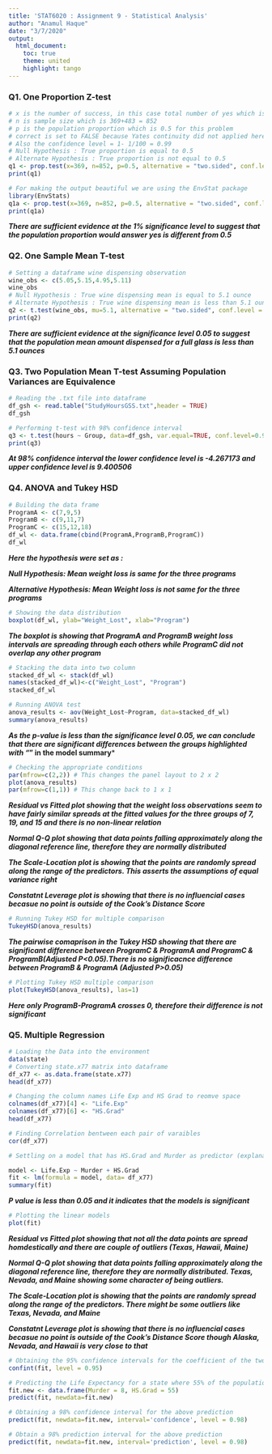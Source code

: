 ---
title: 'STAT6020 : Assignment 9 - Statistical Analysis'
author: "Anamul Haque"
date: "3/7/2020"
output: 
  html_document:
    toc: true
    theme: united
    highlight: tango
---
### Q1. One Proportion Z-test
```{r}
# x is the number of success, in this case total number of yes which is 369
# n is sample size which is 369+483 = 852
# p is the population proportion which is 0.5 for this problem
# correct is set to FALSE because Yates continuity did not applied here
# Also the confidence level = 1- 1/100 = 0.99
# Null Hypothesis : True proportion is equal to 0.5
# Alternate Hypothesis : True proportion is not equal to 0.5
q1 <- prop.test(x=369, n=852, p=0.5, alternative = "two.sided", conf.level= 0.99, correct = FALSE)
print(q1)
```
```{r}
# For making the output beautiful we are using the EnvStat package
library(EnvStats)
q1a <- prop.test(x=369, n=852, p=0.5, alternative = "two.sided", conf.level= 0.99, correct = FALSE)
print(q1a)
```

***There are sufficient evidence at the 1% significance level to suggest that the population proportion would answer yes is different from 0.5***


### Q2. One Sample Mean T-test

```{r}
# Setting a dataframe wine dispensing observation
wine_obs <- c(5.05,5.15,4.95,5.11)
wine_obs
# Null Hypothesis : True wine dispensing mean is equal to 5.1 ounce 
# Alternate Hypothesis : True wine dispensing mean is less than 5.1 ounce
q2 <- t.test(wine_obs, mu=5.1, alternative = "two.sided", conf.level = 0.95)
print(q2)
```
***There are sufficient evidence at the significance level 0.05 to suggest that the population mean amount dispensed for a full glass is less than 5.1 ounces***

### Q3. Two Population Mean T-test Assuming Population Variances are Equivalence

```{r}
# Reading the .txt file into dataframe
df_gsh <- read.table("StudyHoursGSS.txt",header = TRUE)
df_gsh
```

```{r}
# Performing t-test with 98% confidence interval 
q3 <- t.test(hours ~ Group, data=df_gsh, var.equal=TRUE, conf.level=0.98)
print(q3)
```


***At 98% confidence interval the lower confidence level is -4.267173 and upper confidence level is 9.400506***


### Q4. ANOVA and Tukey HSD
```{r}
# Building the data frame
ProgramA <- c(7,9,5)
ProgramB <- c(9,11,7)
ProgramC <- c(15,12,18)
df_wl <- data.frame(cbind(ProgramA,ProgramB,ProgramC))
df_wl
```
***Here the hypothesis were set as :***


***Null Hypothesis: Mean weight loss is same for the three programs*** 


***Alternative Hypothesis: Mean Weight loss is not same for the three programs*** 



```{r}
# Showing the data distribution
boxplot(df_wl, ylab="Weight_Lost", xlab="Program")
```


***The boxplot is showing that ProgramA and ProgramB weight loss intervals are spreading through each others while ProgramC did not overlap any other program***


```{r}
# Stacking the data into two column
stacked_df_wl <- stack(df_wl)
names(stacked_df_wl)<-c("Weight_Lost", "Program")
stacked_df_wl
```

```{r}
# Running ANOVA test
anova_results <- aov(Weight_Lost~Program, data=stacked_df_wl)
summary(anova_results)
```


***As the p-value is less than the significance level 0.05, we can conclude that there are significant differences between the groups highlighted with “*" in the model summary***

```{r}
# Checking the appropriate conditions
par(mfrow=c(2,2)) # This changes the panel layout to 2 x 2
plot(anova_results)
par(mfrow=c(1,1)) # This change back to 1 x 1
```


***Residual vs Fitted plot showing that the weight loss observations seem to have fairly similar spreads at the fitted values for the three groups of 7, 19, and 15 and there is no non-linear relation***


***Normal Q-Q plot showing that data points falling approximately along the diagonal reference line, therefore they are normally distributed*** 


***The Scale-Location plot is showing that the points are randomly spread along the range of the predictors. This asserts the assumptions of equal variance right***


***Constatnt Leverage plot is showing that there is no influencial cases becasue no point is outside of the Cook's Distance Score***


```{r}
# Running Tukey HSD for multiple comparison
TukeyHSD(anova_results)

```

***The pairwise comaprison in the Tukey HSD showing that there are significant difference between ProgramC & ProgramA and ProgramC & ProgramB(Adjusted P<0.05).There is no significacnce difference between ProgramB & ProgramA (Adjusted P>0.05)***  

```{r}
# Plotting Tukey HSD multiple comparison
plot(TukeyHSD(anova_results), las=1)

```


***Here only ProgramB-ProgramA crosses 0, therefore their difference is not significant***


### Q5. Multiple Regression

```{r}
# Loading the Data into the environment
data(state)
# Converting state.x77 matrix into dataframe
df_x77 <- as.data.frame(state.x77)
head(df_x77)
```

```{r}
# Changing the column names Life Exp and HS Grad to reomve space
colnames(df_x77)[4] <- "Life.Exp"                   
colnames(df_x77)[6] <- "HS.Grad"
head(df_x77)
```


```{r}
# Finding Correlation bentween each pair of varaibles
cor(df_x77)
```

```{r}
# Settling on a model that has HS.Grad and Murder as predictor (explanatory variables) and Life.Exp as the response (dependent) variable

model <- Life.Exp ~ Murder + HS.Grad
fit <- lm(formula = model, data= df_x77)
summary(fit)
```


***P value is less than 0.05 and it indicates that the models is significant***

```{r}
# Plotting the linear models 
plot(fit)
```


***Residual vs Fitted plot showing that not all the data points are spread homdestically and there are couple of outliers (Texas, Hawaii, Maine)***


***Normal Q-Q plot showing that data points falling approximately along the diagonal reference line, therefore they are normally distributed. Texas, Nevada, and Maine showing some character of being outliers.*** 


***The Scale-Location plot is showing that the points are randomly spread along the range of the predictors. There might be some outliers like Texas, Nevada, and Maine***


***Constatnt Leverage plot is showing that there is no influencial cases becasue no point is outside of the Cook's Distance Score though Alaska, Nevada, and Hawaii is very close to that***


```{r}
# Obtaining the 95% confidence intervals for the coefficient of the two predictor variables
confint(fit, level = 0.95)
```

```{r}
# Predicting the Life Expectancy for a state where 55% of the population are High School graduates, and the murder rate is 8 per 100,000
fit.new <- data.frame(Murder = 8, HS.Grad = 55)
predict(fit, newdata=fit.new)
```

```{r}
# Obtaining a 98% confidence interval for the above prediction
predict(fit, newdata=fit.new, interval='confidence', level = 0.98)
```

```{r}
# Obtain a 98% prediction interval for the above prediction
predict(fit, newdata=fit.new, interval='prediction', level = 0.98)
```

